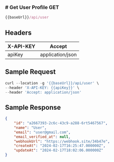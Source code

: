 <h3 style={{ display: "flex", alignItems: "center" }}>
  # Get User Profile
 <span
    style={{
      display: "block",
      backgroundColor: "#007bff",
      color: "#fff",
      marginLeft: "12px",
      padding: "2px 6px",
      borderRadius: "4px",
      marginTop: "14px",
    }}
  >
    GET
  </span>
</h3>

```js copy
{{baseUrl}}/api/user
```

## Headers
| X-API-KEY | Accept|
|----------|----------|
| apiKey | application/json | 



## Sample Request
```js copy filename="Sample Request"
curl --location -g '{{baseUrl}}/api/user' \
--header 'X-API-KEY: {{apiKey}}' \
--header 'Accept: application/json'
```

## Sample Response
```json copy filename="Sample Response"
{
    "id": "a2667393-2c6c-43c9-a288-6rt5467567",
    "name": "User",
    "email": "user@gmail.com",
    "email_verified_at": null,
    "webhookUrl": "https://webhook.site/34b47e",
    "createAt": "2024-02-17T16:25:47.000000Z",
    "updateAt": "2024-02-17T18:02:06.000000Z"
}
```



